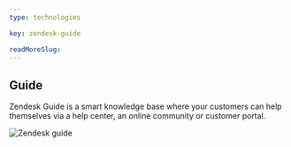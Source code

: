---
type: technologies

key: zendesk-guide

readMoreSlug:
---

## Guide

Zendesk Guide is a smart knowledge base where your customers can help themselves via a help center, an online community or customer portal.

![Zendesk guide](./images/zendesk_screenshot_guide.png)
